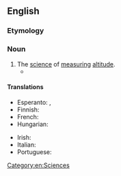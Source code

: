 ==English==

===Etymology===
{{suffix|en|altitude|alt1=alti(tude)|metry}}

===Noun===
{{en-noun|~}}

# The [[science]] of [[measure|measuring]] [[altitude]].
#* {{quote-book|en|date=14 April 1972|author={{w|National Transportation Safety Board}}|title=Aircraft Accident Report: Southern Airways, Inc. DC-9, N97S, Tri-State Airport, Huntington, West Virginia, November 14, 1970|chapter=2.2b Probable Cause|url=https://www.ntsb.gov/investigations/AccidentReports/Reports/AAR7211.pdf|archiveurl=https://web.archive.org/web/20220508021114/https://www.ntsb.gov/investigations/AccidentReports/Reports/AAR7211.pdf|archivedate=8 May 2022|accessdate=17 August 2022|page=36|text=The National Transportation Safety Board determines that the probable cause of this accident was the descent below Minimum Descent Altitude during a nonprecision approach under adverse operating conditions, without visual contact with the runway environment.  The Board has been unable to determine the reason for this descent, although the two most likely explanations are (a) improper use of cockpit instrumentation data, or (b) an '''altimetry''' system error.}}

====Translations====
{{trans-top|the science of measuring altitude}}
* Esperanto: {{t|eo|altmezurado}}, {{t|eo|altometrio}}
* Finnish: {{t|fi|altimetria}}
* French: {{t+|fr|altimétrie|f}}
* Hungarian: {{t|hu|altimetria}}
{{trans-mid}}
* Irish: {{t|ga|airdemhéadracht|f}}
* Italian: {{t+|it|altimetria|f}}
* Portuguese: {{t|pt|altimetria|f}}
{{trans-bottom}}

[[Category:en:Sciences]]